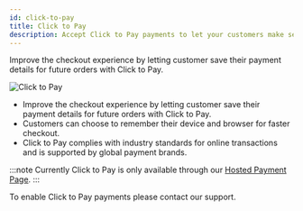 ```yaml
---
id: click-to-pay
title: Click to Pay
description: Accept Click to Pay payments to let your customers make secure payments in fewer clicks.
---
```



Improve the checkout experience by letting customer save their payment details for future orders with Click to Pay.

![Click to Pay](/img/click-to-pay-preview.png)

- Improve the checkout experience by letting customer save their payment details for future orders with Click to Pay.
- Customers can choose to remember their device and browser for faster checkout.
- Click to Pay complies with industry standards for online transactions and is supported by global payment brands.

:::note
Currently Click to Pay is only available through our [Hosted Payment Page](/integrations/use-prebuilt-payment-page.mdx).
:::

To enable Click to Pay payments please <ContactSupport>contact our support</ContactSupport>.
